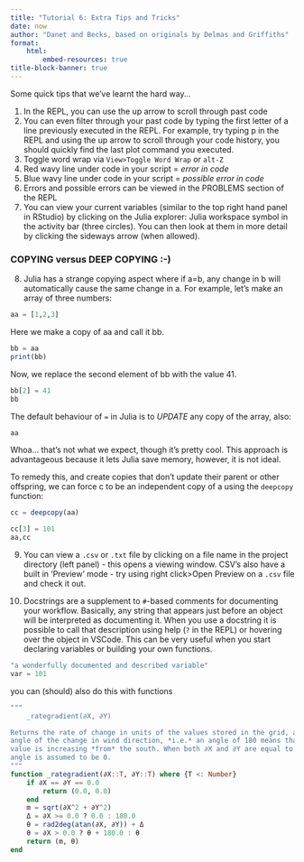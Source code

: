 ```yaml
---
title: "Tutorial 6: Extra Tips and Tricks"
date: now
author: "Danet and Becks, based on originals by Delmas and Griffiths"
format:
    html:
        embed-resources: true
title-block-banner: true
---
```


Some quick tips that we've learnt the hard way...

1. In the REPL, you can use the up arrow to scroll through past code
2. You can even filter through your past code by typing the first letter of a line previously executed in the REPL. For example, try typing p in the REPL and using the up arrow to scroll through your code history, you should quickly find the last plot command you executed.
3. Toggle word wrap via `View>Toggle Word Wrap` or `alt-Z`
4. Red wavy line under code in your script = _error in code_
5. Blue wavy line under code in your script = _possible error in code_
6. Errors and possible errors can be viewed in the PROBLEMS section of the REPL
7. You can view your current variables (similar to the top right hand panel in RStudio) by clicking on the Julia explorer: Julia workspace symbol in the activity bar (three circles). You can then look at them in more detail by clicking the sideways arrow (when allowed).

### COPYING versus DEEP COPYING :-)

8. Julia has a strange copying aspect where if a=b, any change in b will automatically cause the same change in a. For example, let's make an array of three numbers:

```julia
aa = [1,2,3]
```

Here we make a copy of aa and call it bb.

```julia
bb = aa
print(bb)
```

Now, we replace the second element of bb with the value 41.

```julia
bb[2] = 41
bb
```

The default behaviour of `=` in Julia is to *UPDATE* any copy of the array, also:

```julia
aa
```

Whoa... that's not what we expect, though it's pretty cool.  This approach is advantageous because it lets Julia save memory, however, it is not ideal.

To remedy this, and create copies that don't update their parent or other offspring, we can force c to be an independent copy of a using the `deepcopy` function:


```julia
cc = deepcopy(aa)
```

```julia
cc[3] = 101
aa,cc
```

9. You can view a `.csv` or `.txt` file by clicking on a file name in the project directory (left panel) - this opens a viewing window. CSV's also have a built in 'Preview' mode - try using right click>Open Preview on a `.csv` file and check it out.

10. Docstrings are a supplement to `#`-based comments for documenting your workflow. Basically, any string that appears just before an object will be interpreted as documenting it. When you use a docstring it is possible to call that description using help (`?` in the REPL) or hovering over the object in VSCode. This can be very useful when you start declaring variables or building your own functions.

```julia
"a wonderfully documented and described variable"
var = 101
```

you can (should) also do this with functions

```julia
"""
    _rategradient(∂X, ∂Y)

Returns the rate of change in units of the values stored in the grid, and the
angle of the change in wind direction, *i.e.* an angle of 180 means that the
value is increasing *from* the south. When both ∂X and ∂Y are equal to 0, the
angle is assumed to be 0.
"""
function _rategradient(∂X::T, ∂Y::T) where {T <: Number}
    if ∂X == ∂Y == 0.0
        return (0.0, 0.0)
    end
    m = sqrt(∂X^2 + ∂Y^2)
    Δ = ∂X >= 0.0 ? 0.0 : 180.0
    θ = rad2deg(atan(∂X, ∂Y)) + Δ
    θ = ∂X > 0.0 ? θ + 180.0 : θ
    return (m, θ)
end
```